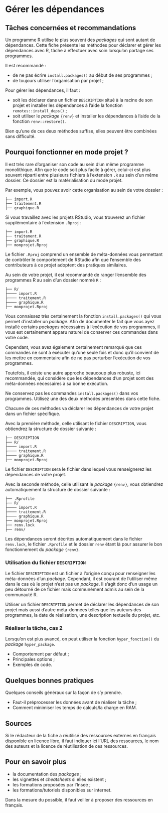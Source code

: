 # Gérer les dépendances

## Tâches concernées et recommandations

Un programme R utilise le plus souvent des *packages* qui sont autant de
dépendances. Cette fiche présente les méthodes pour déclarer et gérer les
dépendances avec R, tâche à effectuer avec soin lorsqu'on partage ses
programmes.

::: {.recommandation}
Il est recommandé :

-   de ne pas écrire `install.packages()` au début de ses programmes ;
-   de toujours utiliser l'organisation par projet ;

Pour gérer les dépendances, il faut :

-   soit les déclarer dans un fichier `DESCRIPTION` situé à la racine de son
    projet et installer les dépendances à l'aide la fonction
    `remotes::install_deps()` ;
-   soit utiliser le *package* `{renv}` et installer les dépendances à l'aide de
    la fonction `renv::restore()`.

Bien qu'une de ces deux méthodes suffise, elles peuvent être combinées sans
difficulté.
:::

## Pourquoi fonctionner en mode projet ?

Il est très rare d'organiser son code au sein d'un même programme monolithique.
Afin que le code soit plus facile à gérer, celui-ci est plus souvent réparti
entre plusieurs fichiers à l'extension `.R` au sein d'un même dossier. Ce
dossier est la matérialisation du mode projet.

Par exemple, vous pouvez avoir cette organisation au sein de votre dossier :

    ├── import.R
    ├── traitement.R
    ├── graphique.R

Si vous travaillez avec les projets RStudio, vous trouverez un fichier
supplémentaire à l'extension `.Rproj` :

    ├── import.R
    ├── traitement.R
    ├── graphique.R
    ├── monprojet.Rproj

Le fichier `.Rproj` comprend un ensemble de méta-données vous permettant de
contrôler le comportement de RStudio afin que l'ensemble des contributeurs à ce
projet adoptent des pratiques similaires.

::: {.remarque}
Au sein de votre projet, il est recommandé de ranger l'ensemble des programmes R
au sein d'un dossier nommé `R` :

    ├── R/
    ├──── import.R
    ├──── traitement.R
    ├──── graphique.R
    ├── monprojet.Rproj
:::

Vous connaissez très certainement la fonction `install.packages()` qui vous
permet d'installer un *package*. Afin de documenter le fait que vous ayez
installé certains *packages* nécessaires à l'exécution de vos programmes, il
vous est certainement apparu naturel de conserver ces commandes dans votre code.

Cependant, vous avez également certainement remarqué que ces commandes ne sont à
exécuter qu'une seule fois et donc qu'il convient de les mettre en commentaire
afin de ne pas perturber l'exécution de vos programmes.

Toutefois, il existe une autre approche beaucoup plus robuste, ici recommandée,
qui considère que les dépendances d'un projet sont des méta-données nécessaires
à sa bonne exécution.

::: {.conseil}
Ne conservez pas les commandes `install.packages()` dans vos programmes.
Utilisez une des deux méthodes présentées dans cette fiche.
:::

Chacune de ces méthodes va déclarer les dépendances de votre projet dans un
fichier spécifique.

Avec la première méthode, celle utilisant le fichier `DESCRIPTION`, vous
obtiendrez la structure de dossier suivante :

    ├── DESCRIPTION
    ├── R/
    ├──── import.R
    ├──── traitement.R
    ├──── graphique.R
    ├── monprojet.Rproj

Le fichier `DESCRIPTION` sera le fichier dans lequel vous renseignerez les
dépendances de votre projet.

Avec la seconde méthode, celle utilisant le *package* `{renv}`, vous obtiendrez
automatiquement la structure de dossier suivante :

    ├── .Rprofile
    ├── R/
    ├──── import.R
    ├──── traitement.R
    ├──── graphique.R
    ├── monprojet.Rproj
    ├── renv.lock
    ├── renv/

Les dépendances seront décrites automatiquement dans le fichier `renv.lock`, le
fichier `.Rprofile` et le dossier `renv` étant là pour assurer le bon
fonctionnement du *package* `{renv}`.

### Utilisation du fichier `DESCRIPTION`

Le fichier `DESCRIPTION` est un fichier à l'origine conçu pour renseigner les
méta-données d'un *package*. Cependant, il est courant de l'utiliser même dans
le cas où le projet n'est pas un *package*. Il s'agit donc d'un usage un peu
détourné de ce fichier mais communément admis au sein de la communauté R.

Utiliser un fichier `DESCRIPTION` permet de déclarer les dépendances de son
projet mais aussi d'autre méta-données telles que les auteurs des programmes, la
date de réalisation, une description textuelle du projet, etc.

### Réaliser la tâche, cas 2

Lorsqu'on est plus avancé, on peut utiliser la fonction `hyper_fonction()` du
*package* `hyper_package`.

-   Comportement par défaut ;
-   Principales options ;
-   Exemples de code.

## Quelques bonnes pratiques

Quelques conseils généraux sur la façon de s'y prendre.

-   Faut-il préprocesser les données avant de réaliser la tâche ;
-   Comment minimiser les temps de calculs/la charge en RAM.

## Sources

Si le rédacteur de la fiche a réutilisé des ressources externes en français
disponible en licence libre, il faut indiquer ici l'URL des ressources, le nom
des auteurs et la licence de réutilisation de ces ressources.

## Pour en savoir plus

-   la documentation des *packages* ;
-   les vignettes et *cheatsheets* si elles existent ;
-   les formations proposées par l'Insee ;
-   les formations/tutoriels disponibles sur internet.

Dans la mesure du possible, il faut veiller à proposer des ressources en
français.
